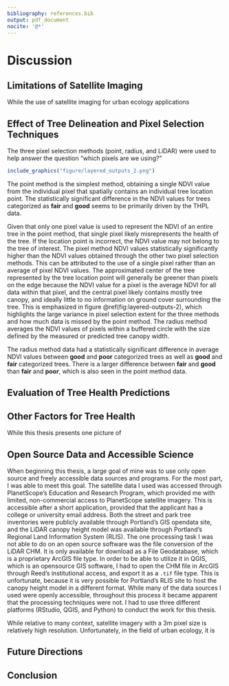 ```yaml
---
bibliography: references.bib
output: pdf_document
nocite: '@*'
---
```


# Discussion {#discussion}

<!--# Start with an intro paragraph (before any subsection) summarizing the results.  -->

<!--# Move the sentences describing the results (first few sentences of each paragraph) up to the Results section. Then summarize them here in 1-2 sentences and make the connections across subsections here. (Effect of filtering trees <25 ft, crown width model vs. tree height model, etc.) -->

<!--# Perhaps have a section about "limitations of satellite imaging" rather than a subsection of the height model? -->

<!--# "Pixel Selection" should be renamed to something is more focused on the discussion point(s) - "Effect of tree delineation techniques"? -->

<!--# This is where you can put your work in context. Maybe a subsection on "other factors that determine tree health". -->

<!--# You will want a subsection on open source and accessibility here.  -->

## Limitations of Satellite Imaging

While the use of satellite imaging for urban ecology applications

## Effect of Tree Delineation and Pixel Selection Techniques

The three pixel selection methods (point, radius, and LiDAR) were used
to help answer the question "which pixels are we using?"

```r
include_graphics("figure/layered_outputs_2.png")

```

The point method is the simplest method, obtaining a single NDVI value
from the individual pixel that spatially contains an individual tree
location point. The statistically significant difference in the NDVI
values for trees categorized as **fair** and **good** seems to be
primarily driven by the THPL data.

Given that only one pixel value is used to represent the NDVI of an
entire tree in the point method, that single pixel likely misrepresents
the health of the tree. If the location point is incorrect, the NDVI
value may not belong to the tree of interest. The pixel method NDVI
values statistically significantly higher than the NDVI values obtained
through the other two pixel selection methods. This can be attributed to
the use of a single pixel rather than an average of pixel NDVI values.
The approximated center of the tree represented by the tree location
point will generally be greener than pixels on the edge because the NDVI
value for a pixel is the average NDVI for all data within that pixel,
and the central pixel likely contains mostly tree canopy, and ideally
little to no information on ground cover surrounding the tree. This is
emphasized in figure \@ref(fig:layered-outputs-2), which highlights the
large variance in pixel selection extent for the three methods and how
much data is missed by the point method. The radius method averages the
NDVI values of pixels within a buffered circle with the size defined by
the measured or predicted tree canopy width.

The radius method data had a statistically significant difference in
average NDVI values between **good** and **poor** categorized trees as
well as **good** and **fair** categorized trees. There is a larger
difference between **fair** and **good** than **fair** and **poor**,
which is also seen in the point method data.

## Evaluation of Tree Health Predictions

## Other Factors for Tree Health

While this thesis presents one picture of

## Open Source Data and Accessible Science

When beginning this thesis, a large goal of mine was to use only open
source and freely accessible data sources and programs. For the most
part, I was able to meet this goal. The satellite data I used was
accessed through PlanetScope's Education and Research Program, which
provided me with limited, non-commercial access to PlanetScope satellite
imagery. This is accessible after a short application, provided that the
applicant has a college or university email address. Both the street and
park tree inventories were publicly available through Portland's GIS
opendata site, and the LiDAR canopy height model was available through
Portland's Regional Land Information System (RLIS). The one processing
task I was not able to do on an open source software was the file
conversion of the LiDAR CHM. It is only available for download as a File
Geodatabase, which is a proprietary ArcGIS file type. In order to be
able to utilize it in QGIS, which is an opensource GIS software, I had
to open the CHM file in ArcGIS through Reed's institutional access, and
export it as a `.tif` file type. This is unfortunate, because it is very
possible for Portland's RLIS site to host the canopy height model in a
different format. While many of the data sources I used were openly
accessible, throughout this process it became apparent that the
processing techniques were not. I had to use three different platforms
(RStudio, QGIS, and Python) to conduct the work for this thesis.

While relative to many context, satellite imagery with a 3m pixel size
is relatively high resolution. Unfortunately, in the field of urban
ecology, it is

## Future Directions

## Conclusion
